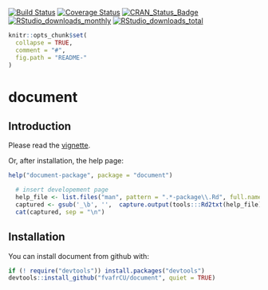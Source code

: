 [![Build Status](https://travis-ci.org/fvafrCU/document.svg?branch=master)](https://travis-ci.org/fvafrCU/document)
[![Coverage Status](https://codecov.io/github/fvafrCU/document/coverage.svg?branch=master)](https://codecov.io/github/fvafrCU/document?branch=master)
[![CRAN_Status_Badge](https://www.r-pkg.org/badges/version/document)](https://cran.r-project.org/package=document)
[![RStudio_downloads_monthly](https://cranlogs.r-pkg.org/badges/document)](https://cran.r-project.org/package=index.html)
[![RStudio_downloads_total](https://cranlogs.r-pkg.org/badges/grand-total/document)](https://cran.r-project.org/package=index.html)

<!-- README.md is generated from README.Rmd. Please edit that file -->

```r
knitr::opts_chunk$set(
  collapse = TRUE,
  comment = "#",
  fig.path = "README-"
)
```

# document

## Introduction
Please read the [vignette](https://htmlpreview.github.io/?https://github.com/fvafrCU/document/blob/master/inst/doc/Introduction_to_document.html).

Or, after installation, the help page:
```r
help("document-package", package = "document")
```
```r
  # insert developement page
  help_file <- list.files("man", pattern = ".*-package\\.Rd", full.names = TRUE)
  captured <- gsub('_\b', '',  capture.output(tools:::Rd2txt(help_file) ))
  cat(captured, sep = "\n")
```
## Installation
You can install document from github with:
```r
if (! require("devtools")) install.packages("devtools")
devtools::install_github("fvafrCU/document", quiet = TRUE)
```
